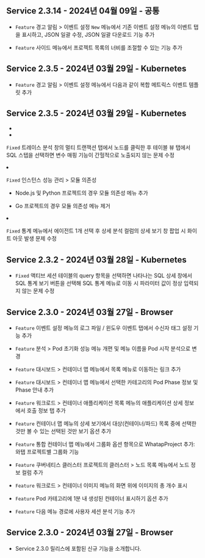 ## Service 2.3.14​ - 2024년 04월 09일 - 공통​

- <code class="Feature">Feature</code> <span class="uitext">경고 알림</span> &gt; <span class="uitext">이벤트 설정</span> <code class="newfunc">New</code> 메뉴에서 기존 이벤트 설정 메뉴의 이벤트 탭을 표시하고, <span class="uitext">JSON 일괄 수정</span>, <span class="uitext">JSON 일괄 다운로드</span> 기능 추가

- <code class="Feature">Feature</code> 사이드 메뉴에서 프로젝트 목록의 너비를 조절할 수 있는 기능 추가

## Service 2.3.5​ - 2024년 03월 29일 - Kubernetes​

- <code class="Feature">Feature</code> <span class="uitext">경고 알림</span> &gt; <span class="uitext">이벤트 설정</span> 메뉴에서 다음과 같이 복합 메트릭스 이벤트 템플릿 추가

## Service 2.3.5​ - 2024년 03월 29일 - Kubernetes​

- <li>
<p><code class="Fixed">Fixed</code> <span class="uitext">트레이스 분석</span> 창의 <span class="uitext">멀티 트랜잭션</span> 탭에서 노드를 클릭한 후 <span class="uitext">테이블 뷰</span> 탭에서 SQL 스텝을 선택하면 <span class="uitext">변수 매핑</span> 기능이 간헐적으로 노출되지 않는 문제 수정</p>
</li>
<li>
<p><code class="Fixed">Fixed</code> <span class="uitext">인스턴스 성능 관리</span> &gt; <span class="uitext">모듈 의존성</span></p>
<ul>
<li>
<p>Node.js 및 Python 프로젝트의 경우 <span class="uitext">모듈 의존성</span> 메뉴 추가</p>
</li>
<li>
<p>Go 프로젝트의 경우 <span class="uitext">모듈 의존성</span> 메뉴 제거</p>
</li>
</ul>
</li>
<li>
<p><code class="Fixed">Fixed</code> <span class="uitext">통계</span> 메뉴에서 에이전트 1개 선택 후 <span class="uitext">상세 분석</span> 컬럼의 상세 보기 창 팝업 시 화이트 아웃 발생 문제 수정</p>
</li>

## Service 2.3.2​ - 2024년 03월 28일 - Kubernetes​

- <code class="Fixed">Fixed</code> <span class="uitext">액티브 세션</span> 테이블의 <span class="uitext">query</span> 항목을 선택하면 나타나는 <span class="uitext">SQL 상세</span> 창에서 <span class="uitext">SQL 통계 보기</span> 버튼을 선택해 <span class="uitext">SQL 통계</span> 메뉴로 이동 시 파라미터 값이 정상 입력되지 않는 문제 수정

## Service 2.3.0​ - 2024년 03월 27일 - Browser​

- <code class="Feature">Feature</code> <span class="uitext">이벤트 설정</span> 메뉴의 <span class="uitext">로그 파일 / 윈도우 이벤트</span> 탭에서 수신자 태그 설정 기능 추가

- <code class="Feature">Feature</code> <span class="uitext">분석</span> &gt; <span class="uitext">Pod 초기화 성능</span> 메뉴 개편 및 메뉴 이름을 <span class="uitext">Pod 시작 분석</span>으로 변경

- <code class="Feature">Feature</code> <span class="uitext">대시보드</span> &gt; <span class="uitext">컨테이너 맵</span> 메뉴에서 목록 메뉴로 이동하는 링크 추가

- <code class="Feature">Feature</code> <span class="uitext">대시보드</span> &gt; <span class="uitext">컨테이너 맵</span> 메뉴에서 선택한 카테고리의 Pod Phase 정보 및 Phase 안내 추가

- <code class="Feature">Feature</code> <span class="uitext">워크로드</span> &gt; <span class="uitext">컨테이너 애플리케이션 목록</span> 메뉴의 애플리케이션 상세 정보에서 <span class="uitext">호출 정보</span> 탭 추가

- <code class="Feature">Feature</code> <span class="uitext">컨테이너 맵</span> 메뉴의 <span class="uitext">상세 보기</span>에서 대상(컨테이너/파드) 목록 중에 선택한 것만 볼 수 있는 <span class="uitext">선택된 것만 보기</span> 옵션 추가

- <code class="Feature">Feature</code> <span class="uitext">통합 컨테이너 맵</span> 메뉴에서 <span class="uitext">그룹화</span> 옵션 항목으로 <span class="uitext">WhatapProject</span> 추가: 와탭 프로젝트별 그룹화 기능

- <code class="Feature">Feature</code> 쿠버네티스 클러스터 프로젝트의 <span class="uitext">클러스터</span> &gt; <span class="uitext">노드 목록</span> 메뉴에서 노드 정보 컬럼 추가

- <code class="Feature">Feature</code> <span class="uitext">워크로드</span> &gt; <span class="uitext">컨테이너 이미지</span> 메뉴의 화면 위에 이미지의 총 개수 표시

- <code class="Feature">Feature</code> Pod 카테고리에 <span class="uitext">1분 내 생성된 컨테이너 표시하기</span> 옵션 추가

- <code class="Feature">Feature</code> 다음 메뉴 경로에 사용자 세션 분석 기능 추가

## Service 2.3.0​ - 2024년 03월 27일 - Browser​

- Service 2.3.0 릴리스에 포함된 신규 기능을 소개합니다.

